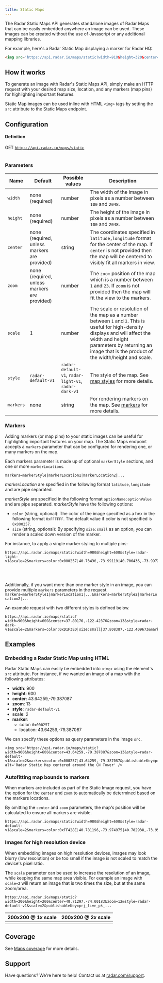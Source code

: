 ```yaml
---
title: Static Maps
---
```


The Radar Static Maps API generates standalone images of Radar Maps that can be easily embedded anywhere an image can be used. These images can be created without the use of Javascript or any additional mapping libraries.

For example, here's a Radar Static Map displaying a marker for Radar HQ:

```html
<img src='https://api.radar.io/maps/static?width=910&height=320&center=40.73430,-73.99110&zoom=15&style=radar-default-v1&scale=2&markers=color:0x000257|40.73430,-73.99110&publishableKey=prj_live_pk_...' alt='Radar Static Map over New York City' />
```

<StaticMap
    query='width=910&height=320&center=40.73430,-73.99110&zoom=15&style=radar-default-v1&scale=2&markers=color:0x000257|40.73430,-73.99110'
    alt='Radar static map over New York City'
/>

## How it works

To generate an image with Radar's Static Maps API, simply make an HTTP request with your desired map size, location, and any markers (map pins) for highlighting important features.

Static Map images can be used inline with HTML `<img>` tags by setting the `src` attribute to the Static Maps endpoint.

## Configuration

#### Definition
<span className="badge badge--success">GET</span> <code>https://api.radar.io/maps/static  </code><br/>

### Parameters
<div className="full-width-table">

| Name  | Default | Possible values | Description           |
|-------|---------|-----------------|-----------------------|
| `width` | none (required) | number | The width of the image in pixels as a number between `100` and `2048`. |
| `height` | none (required) | number | The height of the image in pixels as a number between `100` and `2048`. |
| `center` | none (required, unless markers are provided) | string | The coordinates specified in `latitude,longitude` format for the center of the map. If `center` is not provided then the map will be centered to visibly fit all markers in view.|
| `zoom` | none (required, unless markers are provided) | number | The `zoom` position of the map which is a number between `1` and `23`. If `zoom` is not provided then the map will fit the view to the markers. |
| `scale` | 1 | number | The scale or resolution of the map as a number between `1` and `3`. This is useful for high-density displays and will affect the width and height parameters by returning an image that is the product of the width/height and scale. |
| `style` | `radar-default-v1` | `radar-default-v1`, `radar-light-v1`, `radar-dark-v1` | The style of the map. See [map styles](https://radar.com/documentation/maps/maps#styles) for more details. |
| `markers` | none | string | For rendering markers on the map. See [markers](#markers) for more details. |
</div>

### Markers
Adding markers (or map pins) to your static images can be useful for highlighting important features on your map. The Static Maps endpoint accepts a `markers` parameter that can be configured for rendering one, or many markers on the map.

Each markers parameter is made up of optional `markerStyle` sections, and one or more `markerLocations`.

```
markers=markerStyle|markerLocation1|markerLocation2|...
```

*markerLocation* are specified in the following format `latitude,longitude` and are pipe separated.

*markerStyle* are specified in the following format `optionName:optionValue` and are pipe separated. *markerStyle* have the following options:
- `color` (string, optional): The color of the image specified as a hex in the following format `0xFFFFFF`. The default value if color is not specified is `0x000257`.
- `size` (string, optional): By specifying `size:small` as an option, you can render a scaled down version of the marker.

For instance, to apply a single marker styling to multiple pins:
```
https://api.radar.io/maps/static?width=900&height=600&style=radar-light-v1&scale=2&markers=color:0x000257|40.73430,-73.99110|40.706436,-73.997271&publishableKey=prj_live_pk_...
```

<StaticMap
    query='width=900&height=600&style=radar-light-v1&scale=2&markers=color:0x000257|40.73430,-73.99110|40.706436,-73.997271'
    alt='Radar Static Map over New York City' />

<br />
<br />

Additionally, if you want more than one marker style in an image, you can provide multiple `markers` parameters in the request.
```markers=markerStyle1|markerLocation1|...&markers=markerStyle2|markerLocation2|...```

An example request with two different styles is defined below.
```
https://api.radar.io/maps/static?width=900&height=600&center=37.80176,-122.42376&zoom=13&style=radar-dark-v1&scale=2&markers=color:0xD1F3E0|size:small|37.808387,-122.409673&markers=color:0xBFD1FF|37.822503,-122.478923&publishableKey=prj_live_pk_...
```

<StaticMap
    query='width=900&height=600&center=37.80176,-122.42376&zoom=13&style=radar-dark-v1&scale=2&markers=color:0xD1F3E0|size:small|37.808387,-122.409673&markers=color:0xBFD1FF|37.822503,-122.478923'
    alt='Radar Static Map over San Francisco' />

## Examples

### Embedding a Radar Static Map using HTML

Radar Static Maps can easily be embedded into `<img>` using the element's `src` attribute. For instance, if we wanted an image of a map with the following attributes:
* **width**: 900
* **height**: 600
* **center**: 43.64259,-79.387087
* **zoom**: 13
* **style**: `radar-default-v1`
* **scale**: 2
* **marker**:
  * color: `0x000257`
  * location: 43.64259,-79.387087
  
We can specify these options as query parameters in the image `src`.


```
<img src='https://api.radar.io/maps/static?width=900&height=600&center=43.64259,-79.387087&zoom=13&style=radar-default-v1&scale=2&markers=color:0x000257|43.64259,-79.387087&publishableKey=prj_live_pk_...' alt='Radar Static Map centered around the CN Tower' />
```

<StaticMap
    query='width=900&height=600&center=43.64259,-79.387087&zoom=13&style=radar-default-v1&scale=2&markers=color:0x000257|43.64259,-79.387087'
    alt='Radar Static Map centered around the CN Tower' />

### Autofitting map bounds to markers
When markers are included as part of the Static Image request, you have the option for the `center` and `zoom` to automatically be determined based on the markers locations.

By omitting the `center` and `zoom` parameters, the map's position will be calculated to ensure all markers are visible.

```
https://api.radar.io/maps/static?width=900&height=600&style=radar-default-v1&scale=2&markers=color:0xFF428E|40.781196,-73.974075|40.782938,-73.959041&markers=color:0xE2052C|size:small|40.779344,-73.962486|40.76144,-73.977597|40.753664,-73.981905&publishableKey=prj_live_pk_...
```

<StaticMap
    query='width=900&height=600&style=radar-default-v1&scale=2&markers=color:0xFF428E|40.781196,-73.974075|40.782938,-73.959041&markers=color:0xE2052C|size:small|40.779344,-73.962486|40.76144,-73.977597|40.753664,-73.981905'
    alt='Radar Static Map over New York City museums' />

### Images for high resolution device

When embedding images on high resolution devices, images may look blurry (low resolution) or be too small if the image is not scaled to match the device's pixel ratio. 

The `scale` parameter can be used to increase the resolution of an image, while keeping the same map area visible. For example an image with `scale=2` will return an image that is two times the size, but at the same zoom/area.

```
https://api.radar.io/maps/static?width=200&height=200&center=40.71297,-74.00183&zoom=12&style=radar-default-v1&scale=2&publishableKey=prj_live_pk_...
```

<table className="full-width-table">
  <thead>
    <tr>
      <th style={{ fontWeight: 100 }}>200x200 @ 1x scale</th>
      <th style={{ fontWeight: 100 }}>200x200 @ 2x scale</th>
    </tr>
  </thead>
  <tbody>
    <tr>
      <td>
        <StaticMap
            query='width=200&height=200&center=40.71297,-74.00183&zoom=12&style=radar-default-v1&scale=1'
            alt='Radar Static Map over New York City' />
      </td>
      <td>
        <StaticMap
            query='width=200&height=200&center=40.71297,-74.00183&zoom=12&style=radar-default-v1&scale=2'
            alt='Radar Static Map over New York City' />
      </td>
    </tr>
  </tbody>
</table>

## Coverage
See [Maps coverage](https://radar.com/documentation/maps/maps#coverage) for more details.


## Support
Have questions? We're here to help! Contact us at [radar.com/support](https://radar.com/support).
